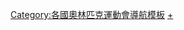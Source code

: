 {{Navbox
|bodyclass=hlist

|name = 2004年夏季奥林匹克运动会代表团
|state = collapsed
|title = [[2004年夏季奥林匹克运动会]]代表团
|titlestyle = background:#BFD7FF
|groupstyle = background:#BFD7FF
|group1 = 非洲
|list1 = 
*[[2004年夏季奥林匹克运动会阿尔及利亚代表团|阿尔及利亚]]
*[[2004年夏季奥林匹克运动会安哥拉代表团|安哥拉]]
*[[2004年夏季奥林匹克运动会贝宁代表团|贝宁]]
*[[2004年夏季奥林匹克运动会博茨瓦纳代表团|博茨瓦纳]]
*[[2004年夏季奥林匹克运动会布基纳法索代表团|布基纳法索]]
*[[2004年夏季奥林匹克运动会布隆迪代表团|布隆迪]]
*[[2004年夏季奥林匹克运动会喀麦隆代表团|喀麦隆]]
*[[2004年夏季奥林匹克运动会佛得角代表团|佛得角]]
*[[2004年夏季奥林匹克运动会中非共和国代表团|中非共和国]]
*[[2004年夏季奥林匹克运动会乍得代表团|乍得]]
*[[2004年夏季奥林匹克运动会科摩罗代表团|科摩罗]]
*[[2004年夏季奥林匹克运动会刚果代表团|刚果]]
*[[2004年夏季奥林匹克运动会刚果民主共和国代表团|刚果民主共和国]]
*[[2004年夏季奥林匹克运动会科特迪瓦代表团|科特迪瓦]]
*[[2004年夏季奥林匹克运动会吉布提代表团|吉布提]]
*[[2004年夏季奥林匹克运动会埃及代表团|埃及]]
*[[2004年夏季奥林匹克运动会赤道几内亚代表团|赤道几内亚]]
*[[2004年夏季奥林匹克运动会厄立特里亚代表团|厄立特里亚]]
*[[2004年夏季奥林匹克运动会埃塞俄比亚代表团|埃塞俄比亚]]
*[[2004年夏季奥林匹克运动会加蓬代表团|加蓬]]
*[[2004年夏季奥林匹克运动会冈比亚代表团|冈比亚]]
*[[2004年夏季奥林匹克运动会加纳代表团|加纳]]
*[[2004年夏季奥林匹克运动会几内亚代表团|几内亚]]
*[[2004年夏季奥林匹克运动会几内亚比绍代表团|几内亚比绍]]
*[[2004年夏季奥林匹克运动会肯尼亚代表团|肯尼亚]]
*[[2004年夏季奥林匹克运动会莱索托代表团|莱索托]]
*[[2004年夏季奥林匹克运动会利比里亚代表团|利比里亚]]
*[[2004年夏季奥林匹克运动会利比亚代表团|利比亚]]
*[[2004年夏季奥林匹克运动会马达加斯加代表团|马达加斯加]]
*[[2004年夏季奥林匹克运动会马拉维代表团|马拉维]]
*[[2004年夏季奥林匹克运动会马里代表团|马里]]
*[[2004年夏季奥林匹克运动会毛里塔尼亚代表团|毛里塔尼亚]]
*[[2004年夏季奥林匹克运动会毛里求斯代表团|毛里求斯]]
*[[2004年夏季奥林匹克运动会摩洛哥代表团|摩洛哥]]
*[[2004年夏季奥林匹克运动会莫桑比克代表团|莫桑比克]]
*[[2004年夏季奥林匹克运动会纳米比亚代表团|纳米比亚]]
*[[2004年夏季奥林匹克运动会尼日尔代表团|尼日尔]]
*[[2004年夏季奥林匹克运动会尼日利亚代表团|尼日利亚]]
*[[2004年夏季奥林匹克运动会卢旺达代表团|卢旺达]]
*[[2004年夏季奥林匹克运动会圣多美和普林西比代表团|圣多美和普林西比]]
*[[2004年夏季奥林匹克运动会塞内加尔代表团|塞内加尔]]
*[[2004年夏季奥林匹克运动会塞舌尔代表团|塞舌尔]]
*[[2004年夏季奥林匹克运动会塞拉利昂代表团|塞拉利昂]]
*[[2004年夏季奥林匹克运动会索马里代表团|索马里]]
*[[2004年夏季奥林匹克运动会南非代表团|南非]]
*[[2004年夏季奥林匹克运动会苏丹代表团|苏丹]]
*[[2004年夏季奥林匹克运动会斯威士兰代表团|斯威士兰]]
*[[2004年夏季奥林匹克运动会坦桑尼亚代表团|坦桑尼亚]]
*[[2004年夏季奥林匹克运动会多哥代表团|多哥]]
*[[2004年夏季奥林匹克运动会突尼斯代表团|突尼斯]]
*[[2004年夏季奥林匹克运动会乌干达代表团|乌干达]]
*[[2004年夏季奥林匹克运动会赞比亚代表团|赞比亚]]
*[[2004年夏季奥林匹克运动会津巴布韦代表团|津巴布韦]]

|group2 = 美洲
|list2 = 
*[[2004年夏季奥林匹克运动会安提瓜和巴布达代表团|安提瓜和巴布达]]
*[[2004年夏季奥林匹克运动会阿根廷代表团|阿根廷]]
*[[2004年夏季奥林匹克运动会阿鲁巴代表团|阿鲁巴]]
*[[2004年夏季奥林匹克运动会巴哈马代表团|巴哈马]]
*[[2004年夏季奥林匹克运动会巴巴多斯代表团|巴巴多斯]]
*[[2004年夏季奥林匹克运动会伯利兹代表团|伯利兹]]
*[[2004年夏季奥林匹克运动会百慕大代表团|百慕大]]
*[[2004年夏季奥林匹克运动会玻利维亚代表团|玻利维亚]]
*[[2004年夏季奥林匹克运动会巴西代表团|巴西]]
*[[2004年夏季奥林匹克运动会英属维尔京群岛代表团|英属维尔京群岛]]
*[[2004年夏季奥林匹克运动会加拿大代表团|加拿大]]
*[[2004年夏季奥林匹克运动会开曼群岛代表团|开曼群岛]]
*[[2004年夏季奥林匹克运动会智利代表团|智利]]
*[[2004年夏季奥林匹克运动会哥伦比亚代表团|哥伦比亚]]
*[[2004年夏季奥林匹克运动会哥斯达黎加代表团|哥斯达黎加]]
*[[2004年夏季奥林匹克运动会古巴代表团|古巴]]
*[[2004年夏季奥林匹克运动会多米尼克代表团|多米尼克]]
*[[2004年夏季奥林匹克运动会多米尼加代表团|多米尼加]]
*[[2004年夏季奥林匹克运动会厄瓜多尔代表团|厄瓜多尔]]
*[[2004年夏季奥林匹克运动会萨尔瓦多代表团|萨尔瓦多]]
*[[2004年夏季奥林匹克运动会格林纳达代表团|格林纳达]]
*[[2004年夏季奥林匹克运动会危地马拉代表团|危地马拉]]
*[[2004年夏季奥林匹克运动会圭亚那代表团|圭亚那]]
*[[2004年夏季奥林匹克运动会海地代表团|海地]]
*[[2004年夏季奥林匹克运动会洪都拉斯代表团|洪都拉斯]]
*[[2004年夏季奥林匹克运动会牙买加代表团|牙买加]]
*[[2004年夏季奥林匹克运动会墨西哥代表团|墨西哥]]
*[[2004年夏季奥林匹克运动会荷属安的列斯代表团|荷属安的列斯]]
*[[2004年夏季奥林匹克运动会尼加拉瓜代表团|尼加拉瓜]]
*[[2004年夏季奥林匹克运动会巴拿马代表团|巴拿马]]
*[[2004年夏季奥林匹克运动会巴拉圭代表团|巴拉圭]]
*[[2004年夏季奥林匹克运动会秘鲁代表团|秘鲁]]
*[[2004年夏季奥林匹克运动会波多黎各代表团|波多黎各]]
*[[2004年夏季奥林匹克运动会圣基茨和尼维斯代表团|圣基茨和尼维基]]
*[[2004年夏季奥林匹克运动会圣卢西亚代表团|圣卢西亚]]
*[[2004年夏季奥林匹克运动会圣文森特和格林纳丁斯代表团|圣文森特和格林纳丁斯]]
*[[2004年夏季奥林匹克运动会苏里南代表团|苏里南]]
*[[2004年夏季奥林匹克运动会特立尼达和多巴哥代表团|特立尼达和多巴哥]]
*[[2004年夏季奥林匹克运动会美国代表团|美国]]
*[[2004年夏季奥林匹克运动会乌拉圭代表团|乌拉圭]]
*[[2004年夏季奥林匹克运动会委内瑞拉代表团|委内瑞拉]]
*[[2004年夏季奥林匹克运动会维尔京群岛代表团|维尔京群岛]]

|group3 = 亚洲
|list3 = 
*[[2004年夏季奥林匹克运动会阿富汗代表团|阿富汗]]
*[[2004年夏季奥林匹克运动会巴林代表团|巴林]]
*[[2004年夏季奥林匹克运动会孟加拉国代表团|孟加拉国]]
*[[2004年夏季奥林匹克运动会不丹代表团|不丹]]
*[[2004年夏季奥林匹克运动会文莱代表团|文莱]]
*[[2004年夏季奥林匹克运动会柬埔寨代表团|柬埔寨]]
*[[2004年夏季奥林匹克运动会中国代表团|中国]]
*[[2004年夏季奥林匹克运动会中国香港代表团|中国香港]]
*[[2004年夏季奥林匹克运动会印度代表团|印度]]
*[[2004年夏季奥林匹克运动会印度尼西亚代表团|印度尼西亚]]
*[[2004年夏季奥林匹克运动会伊朗代表团|伊朗]]
*[[2004年夏季奥林匹克运动会伊拉克代表团|伊拉克]]
*[[2004年夏季奥林匹克运动会日本代表团|日本]]
*[[2004年夏季奥林匹克运动会约旦代表团|约旦]]
*[[2004年夏季奥林匹克运动会哈萨克斯坦代表团|哈萨克斯坦]]
*[[2004年夏季奥林匹克运动会朝鲜代表团|朝鲜]]
*[[2004年夏季奥林匹克运动会韩国代表团|韩国]]
*[[2004年夏季奥林匹克运动会科威特代表团|科威特]]
*[[2004年夏季奥林匹克运动会吉尔吉斯斯坦代表团|吉尔吉斯斯坦]]
*[[2004年夏季奥林匹克运动会老挝代表团|老挝]]
*[[2004年夏季奥林匹克运动会黎巴嫩代表团|黎巴嫩]]
*[[2004年夏季奥林匹克运动会马来西亚代表团|马来西亚]]
*[[2004年夏季奥林匹克运动会马尔代夫代表团|马尔代夫]]
*[[2004年夏季奥林匹克运动会蒙古代表团|蒙古]]
*[[2004年夏季奥林匹克运动会缅甸代表团|缅甸]]
*[[2004年夏季奥林匹克运动会尼泊尔代表团|尼泊尔]]
*[[2004年夏季奥林匹克运动会阿曼代表团|阿曼]]
*[[2004年夏季奥林匹克运动会巴基斯坦代表团|巴基斯坦]]
*[[2004年夏季奥林匹克运动会巴勒斯坦代表团|巴勒斯坦]]
*[[2004年夏季奥林匹克运动会菲律宾代表团|菲律宾]]
*[[2004年夏季奥林匹克运动会卡塔尔代表团|卡塔尔]]
*[[2004年夏季奥林匹克运动会沙特阿拉伯代表团|沙特阿拉伯]]
*[[2004年夏季奥林匹克运动会新加坡代表团|新加坡]]
*[[2004年夏季奥林匹克运动会斯里兰卡代表团|斯里兰卡]]
*[[2004年夏季奥林匹克运动会叙利亚代表团|叙利亚]]
*[[2004年夏季奥林匹克运动会中华台北代表团|中华台北]]
*[[2004年夏季奥林匹克运动会塔吉克斯坦代表团|塔吉克斯坦]]
*[[2004年夏季奥林匹克运动会泰国代表团|泰国]]
*[[2004年夏季奥林匹克运动会东帝汶代表团|东帝汶]]
*[[2004年夏季奥林匹克运动会土库曼斯坦代表团|土库曼斯坦]]
*[[2004年夏季奥林匹克运动会阿拉伯联合酋长国代表团|阿拉伯联合酋长国]]
*[[2004年夏季奥林匹克运动会乌兹别克斯坦代表团|乌兹别克斯坦]]
*[[2004年夏季奥林匹克运动会越南代表团|越南]]
*[[2004年夏季奥林匹克运动会也门代表团|也门]]

|group4 = 欧洲
|list4 = 
*[[2004年夏季奥林匹克运动会阿尔巴尼亚代表团|阿尔巴尼亚]]
*[[2004年夏季奥林匹克运动会安道尔代表团|安道尔]]
*[[2004年夏季奥林匹克运动会亚美尼亚代表团|亚美尼亚]]
*[[2004年夏季奥林匹克运动会奥地利代表团|奥地利]]
*[[2004年夏季奥林匹克运动会阿塞拜疆代表团|阿塞拜疆]]
*[[2004年夏季奥林匹克运动会白俄罗斯代表团|白俄罗斯]]
*[[2004年夏季奥林匹克运动会比利时代表团|比利时]]
*[[2004年夏季奥林匹克运动会波斯尼亚和黑塞哥维那代表团|波斯尼亚和黑塞哥维那]]
*[[2004年夏季奥林匹克运动会保加利亚代表团|保加利亚]]
*[[2004年夏季奥林匹克运动会克罗地亚代表团|克罗地亚]]
*[[2004年夏季奥林匹克运动会塞浦路斯代表团|塞浦路斯]]
*[[2004年夏季奥林匹克运动会捷克代表团|捷克]]
*[[2004年夏季奥林匹克运动会丹麦代表团|丹麦]]
*[[2004年夏季奥林匹克运动会爱沙尼亚代表团|爱沙尼亚]]
*[[2004年夏季奥林匹克运动会芬兰代表团|芬兰]]
*[[2004年夏季奥林匹克运动会法国代表团|法国]]
*[[2004年夏季奥林匹克运动会格鲁吉亚代表团|格鲁吉亚]]
*[[2004年夏季奥林匹克运动会德国代表团|德国]]
*[[2004年夏季奥林匹克运动会英国代表团|英国]]
*[[2004年夏季奥林匹克运动会希腊代表团|希腊]]
*[[2004年夏季奥林匹克运动会匈牙利代表团|匈牙利]]
*[[2004年夏季奥林匹克运动会冰岛代表团|冰岛]]
*[[2004年夏季奥林匹克运动会爱尔兰代表团|爱尔兰]]
*[[2004年夏季奥林匹克运动会以色列代表团|以色列]]
*[[2004年夏季奥林匹克运动会意大利代表团|意大利]]
*[[2004年夏季奥林匹克运动会拉脱维亚代表团|拉脱维亚]]
*[[2004年夏季奥林匹克运动会列支敦士登代表团|列支敦士登]]
*[[2004年夏季奥林匹克运动会立陶宛代表团|立陶宛]]
*[[2004年夏季奥林匹克运动会卢森堡代表团|卢森堡]]
*[[2004年夏季奥林匹克运动会马其顿代表团|马其顿]]
*[[2004年夏季奥林匹克运动会马耳他代表团|马耳他]]
*[[2004年夏季奥林匹克运动会摩尔多瓦代表团|摩尔多瓦]]
*[[2004年夏季奥林匹克运动会摩纳哥代表团|摩纳哥]]
*[[2004年夏季奥林匹克运动会荷兰代表团|荷兰]]
*[[2004年夏季奥林匹克运动会挪威代表团|挪威]]
*[[2004年夏季奥林匹克运动会波兰代表团|波兰]]
*[[2004年夏季奥林匹克运动会葡萄牙代表团|葡萄牙]]
*[[2004年夏季奥林匹克运动会罗马尼亚代表团|罗马尼亚]]
*[[2004年夏季奥林匹克运动会俄罗斯代表团|俄罗斯]]
*[[2004年夏季奥林匹克运动会圣马力诺代表团|圣马力诺]]
*[[2004年夏季奥林匹克运动会塞尔维亚和黑山代表团|塞尔维亚和黑山]]
*[[2004年夏季奥林匹克运动会斯洛伐克代表团|斯洛伐克]]
*[[2004年夏季奥林匹克运动会斯洛文尼亚代表团|斯洛文尼亚]]
*[[2004年夏季奥林匹克运动会西班牙代表团|西班牙]]
*[[2004年夏季奥林匹克运动会瑞典代表团|瑞典]]
*[[2004年夏季奥林匹克运动会瑞士代表团|瑞士]]
*[[2004年夏季奥林匹克运动会土耳其代表团|土耳斯]]
*[[2004年夏季奥林匹克运动会乌克兰代表团|乌克兰]]

|group5 = 大洋洲
|list5 = 
*[[2004年夏季奥林匹克运动会美属萨摩亚代表团|美属萨摩亚]]
*[[2004年夏季奥林匹克运动会澳大利亚代表团|澳大利亚]]
*[[2004年夏季奥林匹克运动会库克群岛代表团|库克群岛]]
*[[2004年夏季奥林匹克运动会斐济代表团|斐济]]
*[[2004年夏季奥林匹克运动会关岛代表团|关岛]]
*[[2004年夏季奥林匹克运动会基里巴斯代表团|基里巴斯]]
*[[2004年夏季奥林匹克运动会密克罗尼西亚代表团|密克罗尼西亚]]
*[[2004年夏季奥林匹克运动会瑙鲁代表团|瑙鲁]]
*[[2004年夏季奥林匹克运动会新西兰代表团|新西兰]]
*[[2004年夏季奥林匹克运动会帕劳代表团|帕劳]]
*[[2004年夏季奥林匹克运动会巴布亚新几内亚代表团|巴布亚新几内亚]]
*[[2004年夏季奥林匹克运动会萨摩亚代表团|萨摩亚]]
*[[2004年夏季奥林匹克运动会所罗门群岛代表团|所罗门群岛]]
*[[2004年夏季奥林匹克运动会汤加代表团|汤加]]
*[[2004年夏季奥林匹克运动会瓦努阿图代表团|瓦努阿图]]

}}<noinclude>
[[Category:各國奧林匹克運動會導航模板]]
[[Category:2004年夏季奧林匹克運動會代表團|+]]
</noinclude>